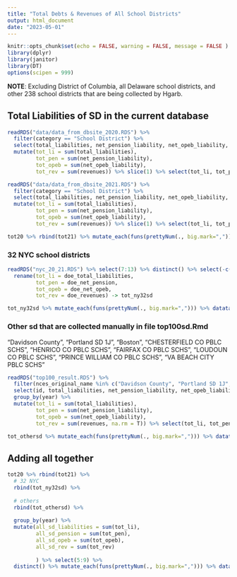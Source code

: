 ```yaml
---
title: "Total Debts & Revenues of All School Districts"
output: html_document
date: "2023-05-01"
---
```


```r
knitr::opts_chunk$set(echo = FALSE, warning = FALSE, message = FALSE )
library(dplyr)
library(janitor)
library(DT)
options(scipen = 999)
```
**NOTE**: Excluding District of Columbia, all Delaware school districts, and other 238 school districts that are being collected by Hgarb. 


## Total Liabilities of SD in the current database
```r
readRDS("data/data_from_dbsite_2020.RDS") %>% 
  filter(category == "School District") %>% 
  select(total_liabilities, net_pension_liability, net_opeb_liability, revenues, year) %>% 
  mutate(tot_li = sum(total_liabilities),
         tot_pen = sum(net_pension_liability),
         tot_opeb = sum(net_opeb_liability),
         tot_rev = sum(revenues)) %>% slice(1) %>% select(tot_li, tot_pen, tot_opeb, tot_rev, year) -> tot20
```

```r
readRDS("data/data_from_dbsite_2021.RDS") %>% 
  filter(category == "School District") %>% 
  select(total_liabilities, net_pension_liability, net_opeb_liability, revenues, year) %>%  
  mutate(tot_li = sum(total_liabilities),
         tot_pen = sum(net_pension_liability),
         tot_opeb = sum(net_opeb_liability),
         tot_rev = sum(revenues)) %>% slice(1) %>% select(tot_li, tot_pen, tot_opeb, tot_rev, year) -> tot21

tot20 %>% rbind(tot21) %>% mutate_each(funs(prettyNum(., big.mark=","))) %>% datatable()

```

### 32 NYC school districts

```r
readRDS("nyc_20_21.RDS") %>% select(7:13) %>% distinct() %>% select(-c(doe_expenses, doe_total_asset)) %>% 
  rename(tot_li = doe_total_liabilities,
         tot_pen = doe_net_pension,
         tot_opeb = doe_net_opeb,
         tot_rev = doe_revenues) -> tot_ny32sd

tot_ny32sd %>% mutate_each(funs(prettyNum(., big.mark=","))) %>% datatable()

```
### Other sd that are collected manually in file top100sd.Rmd

"Davidson County", "Portland SD 1J", "Boston", "CHESTERFIELD CO PBLC SCHS", "HENRICO CO PBLC SCHS", "FAIRFAX CO PBLC SCHS", "LOUDOUN CO PBLC SCHS", "PRINCE WILLIAM CO PBLC SCHS", "VA BEACH CITY PBLC SCHS"

```r

readRDS("top100_result.RDS") %>% 
  filter(nces_original_name %in% c("Davidson County", "Portland SD 1J", "Boston", "CHESTERFIELD CO PBLC SCHS", "HENRICO CO PBLC SCHS", "FAIRFAX CO PBLC SCHS", "LOUDOUN CO PBLC SCHS", "PRINCE WILLIAM CO PBLC SCHS", "VA BEACH CITY PBLC SCHS")) %>% 
  select(id, total_liabilities, net_pension_liability, net_opeb_liability, revenues, year) %>% 
  group_by(year) %>% 
  mutate(tot_li = sum(total_liabilities),
         tot_pen = sum(net_pension_liability),
         tot_opeb = sum(net_opeb_liability),
         tot_rev = sum(revenues, na.rm = T)) %>% select(tot_li, tot_pen, tot_opeb, tot_rev, year) %>% slice(1:2) %>% distinct()-> tot_othersd

tot_othersd %>% mutate_each(funs(prettyNum(., big.mark=","))) %>% datatable()

```

## Adding all together 

```r
tot20 %>% rbind(tot21) %>% 
  # 32 NYC 
  rbind(tot_ny32sd) %>% 
  
  # others
  rbind(tot_othersd) %>% 
  
  group_by(year) %>% 
  mutate(all_sd_liabilities = sum(tot_li),
         all_sd_pension = sum(tot_pen),
         all_sd_opeb = sum(tot_opeb),
         all_sd_rev = sum(tot_rev)
         
         ) %>% select(5:9) %>% 
  distinct() %>% mutate_each(funs(prettyNum(., big.mark=","))) %>% datatable()
```

